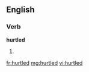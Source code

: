 ==English==

===Verb===
'''hurtled'''

# {{past of|hurtle}}

[[fr:hurtled]]
[[mg:hurtled]]
[[vi:hurtled]]